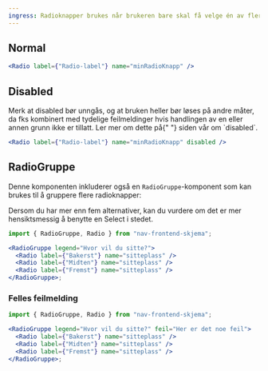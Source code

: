 ```yaml
---
ingress: Radioknapper brukes når brukeren bare skal få velge én av flere forhåndsbestemte alternativer.
---
```



## Normal

<Example>
  <Radio label={"Radio-label"} name="minRadioKnapp" />
</Example>

```jsx
<Radio label={"Radio-label"} name="minRadioKnapp" />
```

## Disabled

<Alertstripe type="advarsel">
  Merk at disabled bør unngås, og at bruken heller bør løses på andre måter, da
  fks kombinert med tydelige feilmeldinger hvis handlingen av en eller annen
  grunn ikke er tillatt. Ler mer om dette på{" "}
  <Lenke href="/accessibility/disabled">siden vår om `disabled`</Lenke>.
</Alertstripe>

<Example>
  <Radio label={"Radio-label"} name="minRadioKnapp" disabled />
</Example>

```jsx
<Radio label={"Radio-label"} name="minRadioKnapp" disabled />
```

## RadioGruppe

Denne komponenten inkluderer også en `RadioGruppe`-komponent som kan brukes til å gruppere flere radioknapper:

<Alertstripe type="info">
  Dersom du har mer enn fem alternativer, kan du vurdere om det er mer
  hensiktsmessig å benytte en <Lenke href="/components/select">Select</Lenke> i
  stedet.
</Alertstripe>

<Example>
  <RadioGruppe legend="Hvor vil du sitte?">
    <Radio label={"Bakerst"} name="sitteplass" />
    <Radio label={"Midten"} name="sitteplass" />
    <Radio label={"Fremst"} name="sitteplass" />
  </RadioGruppe>
</Example>

```jsx
import { RadioGruppe, Radio } from "nav-frontend-skjema";

<RadioGruppe legend="Hvor vil du sitte?">
  <Radio label={"Bakerst"} name="sitteplass" />
  <Radio label={"Midten"} name="sitteplass" />
  <Radio label={"Fremst"} name="sitteplass" />
</RadioGruppe>;
```

### Felles feilmelding

<Example>
  <RadioGruppe legend="Hvor vil du sitte?" feil="Her er det noe feil">
    <Radio label={"Bakerst"} name="sitteplass" />
    <Radio label={"Midten"} name="sitteplass" />
    <Radio label={"Fremst"} name="sitteplass" />
  </RadioGruppe>
</Example>

```jsx
import { RadioGruppe, Radio } from "nav-frontend-skjema";

<RadioGruppe legend="Hvor vil du sitte?" feil="Her er det noe feil">
  <Radio label={"Bakerst"} name="sitteplass" />
  <Radio label={"Midten"} name="sitteplass" />
  <Radio label={"Fremst"} name="sitteplass" />
</RadioGruppe>;
```
